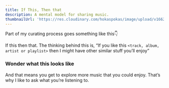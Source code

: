 ```yaml
---
title: If This, Then that
description: A mental model for sharing music.
thumbnailUrl: 'https://res.cloudinary.com/hokaspokas/image/upload/v1662310764/goosebumpsfm/ifttt.jpg'
---
```


Part of my curating process goes something like this👇

If this then that. The thinking behind this is, “If you like this `<track, album, artist or playlist>` then I might have other similar stuff you’ll enjoy”

### Wonder what this looks like
And that means you get to explore more music that you could enjoy. That’s why I like to ask what you’re listening to.
